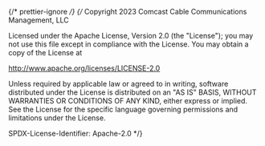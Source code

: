 ﻿{/* prettier-ignore */}
{/*
Copyright 2023 Comcast Cable Communications Management, LLC

Licensed under the Apache License, Version 2.0 (the "License");
you may not use this file except in compliance with the License.
You may obtain a copy of the License at

http://www.apache.org/licenses/LICENSE-2.0

Unless required by applicable law or agreed to in writing, software
distributed under the License is distributed on an "AS IS" BASIS,
WITHOUT WARRANTIES OR CONDITIONS OF ANY KIND, either express or implied.
See the License for the specific language governing permissions and
limitations under the License.

SPDX-License-Identifier: Apache-2.0
\*/}


<Meta of={MetadataCardContentStories} />

<Title />

A component to format metadata on CardContent. Contains a [Provider](?path=/docs/components-provider--docs) to format [Icon(s)](?path=/docs/components-icon--docs).

## Source

https://github.com/rdkcentral/Lightning-UI-Components/tree/develop/packages/%40lightningjs/ui-components/src/components/MetadataCardContent

## Usage

```js
import { MetadataCardContent } from '@lightningjs/ui-components';

class Basic extends lng.Component {
  static _template() {
    return {
      MetadataCardContent: {
        type: MetadataCardContent,
        w: 600,
        h: 250,
        title: 'Title',
        subtitle: 'Subtitle',
        description: 'Description',
        details: 'Details',
        provider: {
          visibleCount: args.visibleCount,
          providers: Array(10).fill(xfinityProviderLogoSquare)
        }
      }
    };
  }
}
```

## API

### Properties

| name               | type                                              | required | default   | description                                                                           |
| ------------------ | ------------------------------------------------- | -------- | --------- | ------------------------------------------------------------------------------------- |
| title              | string                                            | false    | undefined | title text                                                                            |
| description        | string                                            | false    | undefined | description text directly below title                                                 |
| descriptionDetails | string                                            | false    | undefined | details text directly below description                                               |
| details            | string                                            | false    | undefined | details text at bottom left of component                                              |
| provider           | [Provider](?path=/docs/components-provider--docs) | false    | undefined | an object of [Provider](?path=/docs/components-provider--docs) properties to patch in |
| subtitle           | string                                            | false    | undefined | subtitle text                                                                         |

### Style Properties

| name                    | type             | description                                                                             |
| ----------------------- | ---------------- | --------------------------------------------------------------------------------------- |
| detailsTextStyle        | string \| object | text style for details                                                                  |
| descriptionDetailsStyle | object           | style for description details                                                           |
| providerStyle           | object           | style properties to pass along to the [Provider](?path=/docs/components-provider--docs) |
| subtitleTextStyle       | string \| object | text style for subtitle                                                                 |

### Methods
